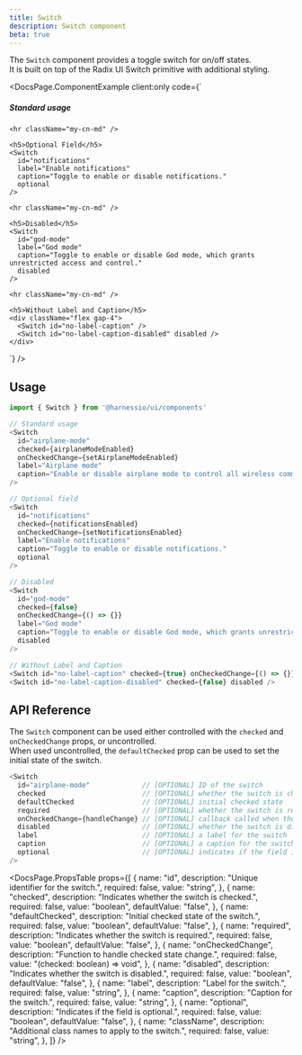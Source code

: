 ```yaml
---
title: Switch
description: Switch component
beta: true
---
```


The `Switch` component provides a toggle switch for on/off states.  
It is built on top of the Radix UI Switch primitive with additional styling.


<DocsPage.ComponentExample
  client:only
  code={`<div className="flex flex-col gap-4">
    <h5>Standard usage</h5>
    <Switch 
      id="airplane-mode"
      label="Airplane mode"
      caption="Enable or disable airplane mode to control all wireless communication."
    />

    <hr className="my-cn-md" />

    <h5>Optional Field</h5>
    <Switch
      id="notifications"
      label="Enable notifications"
      caption="Toggle to enable or disable notifications."
      optional
    />

    <hr className="my-cn-md" />

    <h5>Disabled</h5>
    <Switch
      id="god-mode"
      label="God mode"
      caption="Toggle to enable or disable God mode, which grants unrestricted access and control."
      disabled
    />

    <hr className="my-cn-md" />

    <h5>Without Label and Caption</h5>
    <div className="flex gap-4">
      <Switch id="no-label-caption" />
      <Switch id="no-label-caption-disabled" disabled />
    </div>

</div>`}
/>

## Usage

```typescript jsx
import { Switch } from '@harnessio/ui/components'

// Standard usage
<Switch
  id="airplane-mode"
  checked={airplaneModeEnabled}
  onCheckedChange={setAirplaneModeEnabled}
  label="Airplane mode"
  caption="Enable or disable airplane mode to control all wireless communication."
/>

// Optional field
<Switch
  id="notifications"
  checked={notificationsEnabled}
  onCheckedChange={setNotificationsEnabled}
  label="Enable notifications"
  caption="Toggle to enable or disable notifications."
  optional
/>

// Disabled
<Switch
  id="god-mode"
  checked={false}
  onCheckedChange={() => {}}
  label="God mode"
  caption="Toggle to enable or disable God mode, which grants unrestricted access and control."
  disabled
/>

// Without Label and Caption
<Switch id="no-label-caption" checked={true} onCheckedChange={() => {}} />
<Switch id="no-label-caption-disabled" checked={false} disabled />
```

## API Reference

The `Switch` component can be used either controlled with the `checked` and `onCheckedChange` props, or uncontrolled.  
When used uncontrolled, the `defaultChecked` prop can be used to set the initial state of the switch.

```typescript jsx
<Switch
  id="airplane-mode"             // [OPTIONAL] ID of the switch
  checked                        // [OPTIONAL] whether the switch is checked
  defaultChecked                 // [OPTIONAL] initial checked state
  required                       // [OPTIONAL] whether the switch is required
  onCheckedChange={handleChange} // [OPTIONAL] callback called when the checked state changes
  disabled                       // [OPTIONAL] whether the switch is disabled
  label                          // [OPTIONAL] a label for the switch
  caption                        // [OPTIONAL] a caption for the switch
  optional                       // [OPTIONAL] indicates if the field is optional
/>
```

<DocsPage.PropsTable
  props={[
    {
      name: "id",
      description: "Unique identifier for the switch.",
      required: false,
      value: "string",
    },
    {
      name: "checked",
      description: "Indicates whether the switch is checked.",
      required: false,
      value: "boolean",
      defaultValue: "false",
    },
    {
      name: "defaultChecked",
      description: "Initial checked state of the switch.",
      required: false,
      value: "boolean",
      defaultValue: "false",
    },
    {
      name: "required",
      description: "Indicates whether the switch is required.",
      required: false,
      value: "boolean",
      defaultValue: "false",
    },
    {
      name: "onCheckedChange",
      description: "Function to handle checked state change.",
      required: false,
      value: "(checked: boolean) => void",
    },
    {
      name: "disabled",
      description: "Indicates whether the switch is disabled.",
      required: false,
      value: "boolean",
      defaultValue: "false",
    },
    {
      name: "label",
      description: "Label for the switch.",
      required: false,
      value: "string",
    },
    {
      name: "caption",
      description: "Caption for the switch.",
      required: false,
      value: "string",
    },
    {
      name: "optional",
      description: "Indicates if the field is optional.",
      required: false,
      value: "boolean",
      defaultValue: "false",
    },
    {
      name: "className",
      description: "Additional class names to apply to the switch.",
      required: false,
      value: "string",
    },
  ]}
/>
